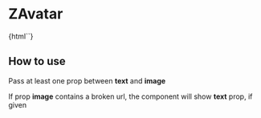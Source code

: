 
<Meta title="ZAvatar" component="z-avatar" />

# ZAvatar

<Preview>
  <Story name="ZAvatar-sample">
    {html`<z-avatar
      size="${select("size", ["small", "medium", "large"], "medium")}"
      text="${text("text", "Avatar")}"
      text-color="${text("text-color", "text-white")}"
      background-color="${text("background-color", "bg-grey-700")}"
      image="${text(
        "image",
        "https://cdn.eso.org/images/thumb700x/eso1907a.jpg"
      )}"
    ></z-avatar>`}
  </Story>
</Preview>

<Props of="z-avatar" />

## How to use

Pass at least one prop between **text** and **image**

If prop **image** contains a broken url, the component will show **text** prop, if given
